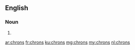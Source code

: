 ==English==

===Noun===
{{head|en|noun plural form}}

# {{plural of|chron|lang=en}}

[[ar:chrons]]
[[fr:chrons]]
[[ku:chrons]]
[[mg:chrons]]
[[my:chrons]]
[[nl:chrons]]